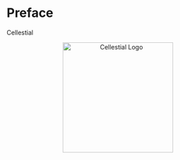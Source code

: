 # Preface {.unnumbered}

Cellestial

<p align="center">
    <img src="https://github.com/datavil/cellestial/blob/master/assets/cellestial_logo.png?raw=true" alt="Cellestial Logo" width="250">
</p>
